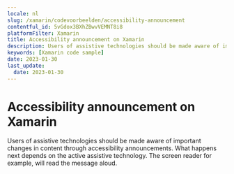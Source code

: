 ```yaml
---
locale: nl
slug: /xamarin/codevoorbeelden/accessibility-announcement
contentful_id: 5vGdox3BXhZBwvVEMNT8i8
platformFilter: Xamarin
title: Accessibility announcement on Xamarin
description: Users of assistive technologies should be made aware of important changes in content through accessibility announcements.
keywords: [Xamarin code sample]
date: 2023-01-30
last_update:
  date: 2023-01-30
---
```


# Accessibility announcement on Xamarin

Users of assistive technologies should be made aware of important changes in content through accessibility announcements. What happens next depends on the active assistive technology. The screen reader for example, will read the message aloud.

<CodeSample id="accessibility-announcement" locale="nl" platform="xamarin"/>

